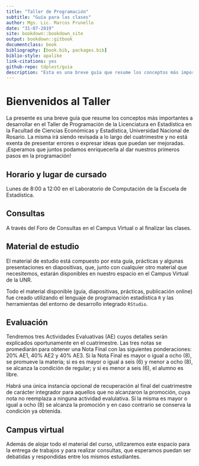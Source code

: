 ```yaml
--- 
title: "Taller de Programación"
subtitle: "Guía para las clases"
author: Mgs. Lic. Marcos Prunello
date: "31-07-2019"
site: bookdown::bookdown_site
output: bookdown::gitbook
documentclass: book
bibliography: [book.bib, packages.bib]
biblio-style: apalike
link-citations: yes
github-repo: tdplest/guia
description: "Esta es una breve guía que resume los conceptos más importantes desarrollados en el Taller de Programación de la Licenciatura en Estadística en la Facultad de Ciencias Económicas y Estadística, Universidad Nacional de Rosario"
---
```


# Bienvenidos al Taller

La presente es una breve guía que resume los conceptos más importantes a desarrollar en el Taller de Programación de la Licenciatura en Estadística en la Facultad de Ciencias Económicas y Estadística, Universidad Nacional de Rosario. La misma irá siendo revisada a lo largo del cuatrimestre y no está exenta de presentar errores o expresar ideas que puedan ser mejoradas. ¡Esperamos que juntos podamos enriquecerla al dar nuestros primeros pasos en la programación!

## Horario y lugar de cursado {-}
Lunes de 8:00 a 12:00 en el Laboratorio de Computación de la Escuela de Estadística.

## Consultas {-}
A través del Foro de Consultas en el Campus Virtual o al finalizar las clases.

## Material de estudio {-}
El material de estudio está compuesto por esta guía, prácticas y algunas presentaciones en diapositivas, que, junto con cualquier otro material que necesitemos, estarán disponibles en nuestro espacio en el Campus Virtual de la UNR.

Todo el material disponible (guía, diapositivas, prácticas, publicación online) fue creado utilizando el lenguaje de programación estadística `R` y las herramientas del entorno de desarrollo integrado `RStudio`.

## Evaluación {-}

Tendremos tres Actividades Evaluativas (AE) cuyos detalles serán explicados oportunamente en el cuatrimestre. Las tres notas se promediarán para obtener una Nota Final con las siguientes ponderaciones: 20% AE1, 40% AE2 y 40% AE3. Si la Nota Final es mayor o igual a ocho (8), se promueve la materia; si es es mayor o igual a seis (6) y menor a ocho (8), se alcanza la condición de regular; y si es menor a seis (6), el alumno es libre.

Habrá una única instancia opcional de recuperación al final del cuatrimestre de carácter integrador para aquellos que no alcanzaron la promoción, cuya nota no reemplaza a ninguna actividad evalulativa. Si la misma es mayor o igual a ocho (8) se alcanza la promoción y en caso contrario se conserva la condición ya obtenida.

## Campus virtual {-}
Además de alojar todo el material del curso, utilizaremos este espacio para la entrega de trabajos y para realizar consultas, que esperamos puedan ser debatidas y respondidas entre los mismos estudiantes.
